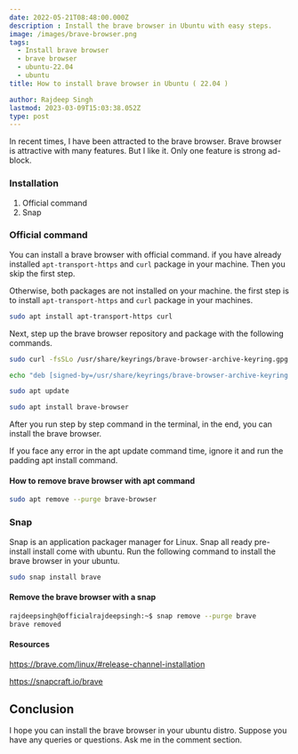 ```yaml
---
date: 2022-05-21T08:48:00.000Z
description : Install the brave browser in Ubuntu with easy steps.
image: /images/brave-browser.png
tags:
  - Install brave browser
  - brave browser
  - ubuntu-22.04
  - ubuntu
title: How to install brave browser in Ubuntu ( 22.04 )

author: Rajdeep Singh
lastmod: 2023-03-09T15:03:38.052Z
type: post
---
```




In recent times, I have been attracted to the brave browser. Brave browser is
attractive with many features. But I like it. Only one feature is strong ad-block.

### Installation

1. Official command
2. Snap

### Official command

You can install a brave browser with official command. if you have already
installed `apt-transport-https` and `curl` package in your machine. Then you
skip the first step.

Otherwise, both packages are not installed on your machine. the first step is to
install `apt-transport-https` and `curl` package in your machines.

```bash
sudo apt install apt-transport-https curl
```

Next, step up the brave browser repository and package with the following
commands.

```bash
sudo curl -fsSLo /usr/share/keyrings/brave-browser-archive-keyring.gpg https://brave-browser-apt-release.s3.brave.com/brave-browser-archive-keyring.gpg

echo "deb [signed-by=/usr/share/keyrings/brave-browser-archive-keyring.gpg arch=amd64] https://brave-browser-apt-release.s3.brave.com/ stable main"|sudo tee /etc/apt/sources.list.d/brave-browser-release.list

sudo apt update

sudo apt install brave-browser
```

After you run step by step command in the terminal, in the end, you can install
the brave browser.

<Alert>
If you face any error in the apt update command time, ignore it and run the padding apt install command.
</Alert>

#### How to remove brave browser with apt command

```bash
sudo apt remove --purge brave-browser
```

### Snap

Snap is an application packager manager for Linux. Snap all ready pre-install
install come with ubuntu. Run the following command to install the brave browser
in your ubuntu.

```bash
sudo snap install brave
```

#### Remove the brave browser with a snap

```bash
rajdeepsingh@officialrajdeepsingh:~$ snap remove --purge brave
brave removed
```

#### Resources

https://brave.com/linux/#release-channel-installation

https://snapcraft.io/brave

## Conclusion

I hope you can install the brave browser in your ubuntu distro. Suppose you have
any queries or questions. Ask me in the comment section.

